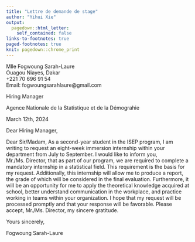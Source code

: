 ---
title: "Lettre de demande de stage"
author: "Yihui Xie"
output:
  pagedown::html_letter:
    self_contained: false
links-to-footnotes: true
paged-footnotes: true
knit: pagedown::chrome_print
---
::: from
Mlle Fogwoung Sarah-Laure  
Ouagou Niayes, Dakar  
+221 70 696 91 54                          
Email: fogwoungsarahlaure@gmail.com   
:::
Hiring Manager

Agence Nationale de la Statistique et de la Démograhie

::: date
March 12th, 2024
:::
Dear Hiring Manager,

Dear Sir/Madam,
As a second-year student in the ISEP program, I am writing to request an eight-week immersion internship within your department from July to September.
I would like to inform you, Mr./Ms. Director, that as part of our program, we are required to complete a mandatory internship in a statistical field. This requirement is the basis for my request. Additionally, this internship will allow me to produce a report, the grade of which will be considered in the final evaluation. Furthermore, it will be an opportunity for me to apply the theoretical knowledge acquired at school, better understand communication in the workplace, and practice working in teams within your organization.
I hope that my request will be processed promptly and that your response will be favorable. Please accept, Mr./Ms. Director, my sincere gratitude.

Yours sincerely,

Fogwoung Sarah-Laure  
 
